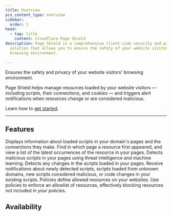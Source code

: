 ```yaml
---
title: Overview
pcx_content_type: overview
sidebar:
  order: 1
head:
  - tag: title
    content: Cloudflare Page Shield
description: Page Shield is a comprehensive client-side security and privacy
  solution that allows you to ensure the safety of your website visitors'
  browsing environment.

---
```



<Description>

Ensures the safety and privacy of your website visitors' browsing environment. 
</Description>

<Plan type="paid" />

Page Shield helps manage resources loaded by your website visitors — including scripts, their connections, and cookies — and triggers alert notifications when resources change or are considered malicious.

Learn how to [get started](/page-shield/get-started/).

***

## Features

<Feature header="Monitors" href="/page-shield/detection/monitor-connections-scripts/" cta="Monitor resources">
Displays information about loaded scripts in your domain's pages and the connections they make. 
</Feature>

<Feature header="Page attribution" href="/page-shield/detection/monitor-connections-scripts/#view-details" cta="Find resource occurrences">
Find in which page a resource first appeared, and view a list of the latest occurrences of the resource in your pages. 
</Feature>

<Feature header="Malicious script detection" href="/page-shield/detection/review-malicious-scripts/" cta="Review malicious scripts">
Detects malicious scripts in your pages using threat intelligence and machine learning. 
</Feature>

<Feature header="Code change detection" href="/page-shield/detection/review-changed-scripts/" cta="Review changed scripts">
Detects any changes in the scripts loaded in your pages. 
</Feature>

<Feature header="Alerts" href="/page-shield/detection/configure-alerts/" cta="Configure alerts">
Receive notifications about newly detected scripts, scripts loaded from unknown domains, new scripts considered malicious, or code changes in your existing scripts. 
</Feature>

<Feature header="Policies" href="/page-shield/policies/">
Policies define allowed resources on your websites. Use policies to enforce an allowlist of resources, effectively blocking resources not included in your policies. 
</Feature>

## Availability

<FeatureTable id="security.page_shield" />
